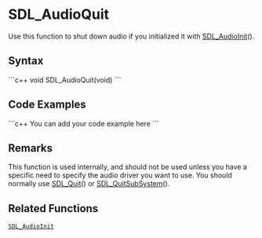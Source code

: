 <!-- pragma section-numbers off -->
<!-- pragma disable-camelcase -->

= SDL_AudioQuit =
Use this function to shut down audio if you initialized it with [[SDL_AudioInit]]().


== Syntax ==
```c++
void SDL_AudioQuit(void)
```

== Code Examples ==
```c++
You can add your code example here
```

== Remarks ==
This function is used internally, and should not be used unless you have a specific need to specify the audio driver you want to use. You should normally use [[SDL_Quit]]() or [[SDL_QuitSubSystem]](). 

== Related Functions ==
 [[SDL_AudioInit]]
